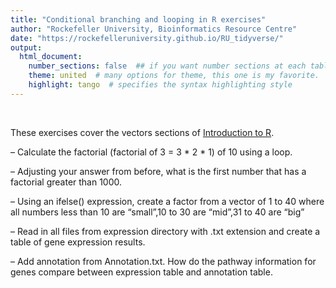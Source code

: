 ```yaml
---
title: "Conditional branching and looping in R exercises"
author: "Rockefeller University, Bioinformatics Resource Centre"
date: "https://rockefelleruniversity.github.io/RU_tidyverse/"
output: 
  html_document:
    number_sections: false  ## if you want number sections at each table header
    theme: united  # many options for theme, this one is my favorite.
    highlight: tango  # specifies the syntax highlighting style
---
```


<p>&nbsp;</p>
These exercises cover the vectors sections of [Introduction to R](https://rockefelleruniversity.github.io/introToR_Day1.html). 


-- Calculate the factorial (factorial of 3 = 3 * 2 * 1) of 10 using a loop.

-- Adjusting your answer from before, what is the first number that has a factorial greater than 1000.

-- Using an ifelse() expression, create a factor from a vector of 1 to 40 where all numbers less than 10 are "small",10 to 30 are "mid",31 to 40 are "big"


-- Read in all files from expression directory with .txt extension and create a table of gene expression results.

-- Add annotation from Annotation.txt. How do the pathway information for genes compare between expression table and annotation table.
 